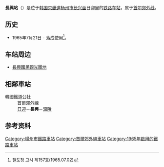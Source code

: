 {{朝鮮半島車站資訊
|公司色 = #0066b3
|文字色 = 
|站名 = 長興站<br />{{lang|en|Jangheung}}
|圖片 =Jangheung station.jpg
|pxl = 
|圖片說明 =车站站舍
|車站編號 =
|前一站 = [[日迎站|日迎]]
|前一站距離 =2.4
|後一站距離 =0.8
|後一站 = [[溫陵站|溫陵]]
|所屬路線 = [[首尔郊外线|首尔郊外线]]
|距離 = 19.1
|起點站 = [[陵谷站|陵谷]]
|諺文 = 장흥역
|朝鮮漢字 = 長興驛
|文觀部式 =Jangheung-yeok 
|馬-賴式 =
|副站名 = 
|停站路線數 = 
|所屬公司 = [[韩国铁道公社|韩国铁道公社]]
|所在地 =[[京畿道|京畿道]][[杨州市|杨州市]][[长兴面|长兴面]]日迎里91-3
|車站構造 = 地面车站
|月台配置 = 1面1线
|啟用年月日 =1965年7月21日 
|廢站年月日 = 
|上下車人次 =
|統計年度 =
|轉車 = 
|備註 = 
|全寬備註 = 
}}

'''長興站'''（{{kor|諺=장흥역|漢=長興驛|羅=Jangheung yeok|f=y}}）是位于[[韩国|韩国]][[京畿道|京畿道]][[杨州市|杨州市]][[长兴面|长兴面]]日迎里的[[铁路车站|铁路车站]]，属于[[首尔郊外线|首尔郊外线]]。

== 历史 ==
*1965年7月21日 - 落成使用<ref>철도청 고시 제157호(1965.07.02)</ref>。

== 车站周边 ==
*[[長興國民觀光團地|長興國民觀光團地]]

== 相鄰車站 ==
;韓國鐵道公社
:首爾郊外線
:[[日迎站|日迎]]－'''長興'''－[[溫陵站|溫陵]]

== 参考资料 ==
{{reflist}}

{{郊外线}}

[[Category:楊州市鐵路車站|Category:楊州市鐵路車站]]
[[Category:首爾郊外線車站|Category:首爾郊外線車站]]
[[Category:1965年啟用的鐵路車站|Category:1965年啟用的鐵路車站]]